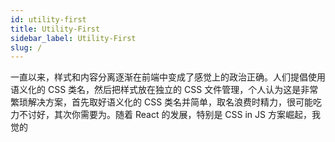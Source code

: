```yaml
---
id: utility-first
title: Utility-First
sidebar_label: Utility-First
slug: /
---
```


一直以来，样式和内容分离逐渐在前端中变成了感觉上的政治正确。人们提倡使用语义化的 CSS 类名，然后把样式放在独立的 CSS 文件管理，个人认为这是非常繁琐解决方案，首先取好语义化的 CSS 类名并简单，取名浪费时精力，很可能吃力不讨好，其次你需要为。随着 React 的发展，特别是 CSS in JS 方案崛起，我觉的
